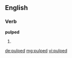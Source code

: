 ==English==

===Verb===
'''pulped'''

# {{past of|[[pulp]]}}

[[de:pulped]]
[[mg:pulped]]
[[vi:pulped]]